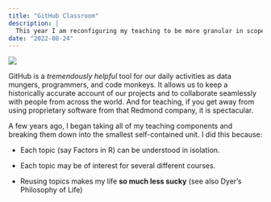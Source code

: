 ```yaml
---
title: "GitHub Classroom"
description: |
  This year I am reconfiguring my teaching to be more granular in scope. Historically, I have made all my quantitative lectures part of a single large GitHub repository, which is good for me.  However, this does have a problem that it is getting so large that it may only be good for me and not for anyone else. So, I've decided to break up my teaching compoinents into individual, stand-alone, GitHub Repositories & use GitHub Classroom for teaching.
date: "2022-08-24"
---
```


![](featured.png)

GitHub is a *tremendously helpful* tool for our daily activities as data mungers, programmers, and code monkeys. It allows us to keep a historically accurate account of our projects and to collaborate seamlessly with people from across the world. And for teaching, if you get away from using proprietary software from that Redmond company, it is spectacular.

A few years ago, I began taking all of my teaching components and breaking them down into the smallest self-contained unit. I did this because:

-   Each topic (say Factors in R) can be understood in isolation.

-   Each topic may be of interest for several different courses.

-   Reusing topics makes my life **so much less sucky** (see also Dyer's Philosophy of Life)
